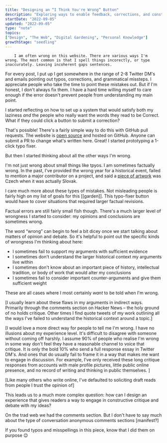 ```yaml
---
title: "Designing an “I Think You're Wrong” Button"
description: "Exploring ways to enable feedback, corrections, and constructive criticism on personal websites"
startDate: "2022-09-05"
updated: "2022-09-05"
type: "note"
topics:
["Design", "The Web", "Digital Gardening", "Personal Knowledge"]
growthStage: "seedling"
---
```


<IntroParagraph >

		I am often wrong on this website. There are various ways I'm wrong. The most common is that I spell things incorectly, or type inaccurately. Leaving incoherent gaps sentences.

</IntroParagraph >

For every post, I put up I get somewhere in the range of 2-8 Twitter DM's and emails pointing out typos, corrections, and grammatical missteps. I appreciate people who take the time to point these mistakes out. But if I'm honest, I don't always fix them. I have a hard time willing myself to care enough if the error doesn't prevent people from understanding my main point.

I started reflecting on how to set up a system that would satisfy both my laziness _and_ the people who really want the words they read to be Correct. What if they could click a button to submit a correction?

That's possible! There's a fairly simple way to do this with GitHub pull requests. The website is [open source](https://github.com/MaggieAppleton/maggieappleton.com-V2) and hosted on GitHub. Anyone can submit a PR to change what's written here. Great! I started prototyping a 1-click typo fixer.

But then I started thinking about all the other ways I'm wrong.

I'm not just wrong about small things like tpyos. I am sometimes factually wrong. In the past, I've provided the wrong year for a historical event, failed to mention a major contributor on a project, and said a [piece of artwork](/folk-interfaces) was Czech when it was actually Slovak.

I care much more about these types of mistakes. Not misleading people is fairly high on my list of goals for this [[garden]]. This typo-fixer button would have to cover situations that required larger factual revisions.

Factual errors are still fairly small fish though. There's a much larger level of wrongness I started to consider: my opinions and conclusions are sometimes wrong.

The word “wrong” can begin to feel a bit dicey once we start talking about matters of opinion and debate. So it's helpful to point out the specific kinds of wrongness I'm thinking about here:
- I sometimes fail to support my arguments with sufficient evidence
- I sometimes don't understand the larger historical context my arguments live within
- I sometimes don't know about an important piece of history, intellectual tradition, or body of work that would alter my conclusions
- I sometimes fail to consider important counter-arguments and give them sufficient weight

These are all cases where I most certainly _want_ to be told when I'm wrong.

[I usually learn about these flaws in my arguments in indirect ways. Primarily through the comments section on Hacker News – the holy ground of no holds critique. Other times I find quote tweets of my work outlining all the ways I've failed to understand the historical context around a topic.]

[I would love a more direct way for people to tell me I'm wrong. I have no illusions about my experience level. It's difficult to disagree with someone without coming off harshly. I assume 90% of people who realise I'm wrong in some way don't feel they have a reasonable channel to voice that critique. It is only the bold 10% who send a full response essay in Twitter DM's. And ones that do usually fail to frame it in a way that makes me want to engage in discussion. For example, I've only received these long critique responses from accounts with male profile pictures, little public online presence, and no record of writing and thinking in public themselves. ]

[Like many others who write online, I've defaulted to soliciting draft reads from people I trust the opinion of]

This leads us to a much more complex question: how can I design an experience that gives readers a way to engage in constructive critique and debate with my ideas?

On the trad web we had the comments section. But I don't have to say much about the type of conversation anonymous comments sections [manifest?]

<SimpleCard >
		If you found typos and misspellings in this piece, know that I did them on purpose 😉
</SimpleCard >
